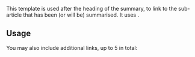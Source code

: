 {{doc/start}}
This template is used after the heading of the summary, to link to the sub-article that has been (or will be) summarised. It uses {{tl|hatnote}}.

==Usage==
{{Tlx|See|Article 1}}

You may also include additional links, up to 5 in total:

{{Tlx|See|Article 1|Article 2|...|Article 5}}
{{doc/end}}